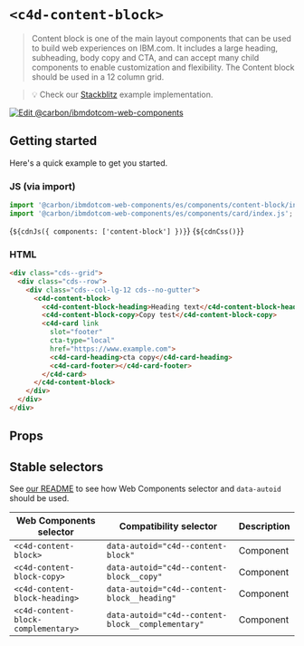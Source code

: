 
# `<c4d-content-block>`

> Content block is one of the main layout components that can be used to build web experiences on IBM.com. It includes a large heading, subheading, body copy and CTA, and can accept many child components to enable customization and flexibility. The Content block should be used in a 12 column grid.

> 💡 Check our
> [Stackblitz](https://stackblitz.com/github/carbon-design-system/carbon-for-ibm-dotcom/tree/main/packages/web-components/examples/stackblitz/components/content-block)
> example implementation.

[![Edit @carbon/ibmdotcom-web-components](https://developer.stackblitz.com/img/open_in_stackblitz.svg)](https://stackblitz.com/github/carbon-design-system/carbon-for-ibm-dotcom/tree/main/packages/web-components/examples/stackblitz/components/content-block)

## Getting started

Here's a quick example to get you started.

### JS (via import)

```javascript
import '@carbon/ibmdotcom-web-components/es/components/content-block/index.js';
import '@carbon/ibmdotcom-web-components/es/components/card/index.js';

```

<Markdown>{`${cdnJs({ components: ['content-block'] })}`}</Markdown>
<Markdown>{`${cdnCss()}`}</Markdown>

### HTML

```html
<div class="cds--grid">
  <div class="cds--row">
    <div class="cds--col-lg-12 cds--no-gutter">
      <c4d-content-block>
        <c4d-content-block-heading>Heading text</c4d-content-block-heading>
        <c4d-content-block-copy>Copy test</c4d-content-block-copy>
        <c4d-card link
          slot="footer"
          cta-type="local"
          href="https://www.example.com">
          <c4d-card-heading>cta copy</c4d-card-heading>
          <c4d-card-footer></c4d-card-footer>
        </c4d-card>
      </c4d-content-block>
    </div>
  </div>
</div>
```

## Props

<Props of="c4d-content-block" />
<Description markdown={markdownContents} />

## Stable selectors

See
[our README](https://github.com/carbon-design-system/carbon-for-ibm-dotcom/tree/main/packages/web-components#stable-selectors-for-analytics-and-integratione2e-testing-in-web-components)
to see how Web Components selector and `data-autoid` should be used.

| Web Components selector             | Compatibility selector                            | Description |
| ----------------------------------- | ------------------------------------------------- | ----------- |
| `<c4d-content-block>`               | `data-autoid="c4d--content-block"`                | Component   |
| `<c4d-content-block-copy>`          | `data-autoid="c4d--content-block__copy"`          | Component   |
| `<c4d-content-block-heading>`       | `data-autoid="c4d--content-block__heading"`       | Component   |
| `<c4d-content-block-complementary>` | `data-autoid="c4d--content-block__complementary"` | Component   |

<Description markdown={contributing} />
